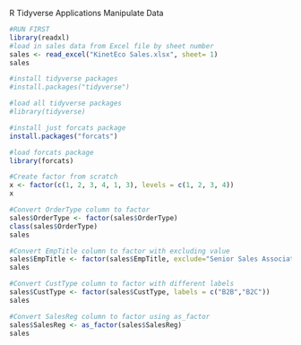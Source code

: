 R Tidyverse Applications
Manipulate Data

```r
#RUN FIRST
library(readxl)
#load in sales data from Excel file by sheet number
sales <- read_excel("KinetEco Sales.xlsx", sheet= 1)
sales
```

```r
#install tidyverse packages
#install.packages("tidyverse")
```

```r
#load all tidyverse packages
#library(tidyverse)
```

```r
#install just forcats package
install.packages("forcats")
```

```r
#load forcats package
library(forcats)
```

```r
#Create factor from scratch
x <- factor(c(1, 2, 3, 4, 1, 3), levels = c(1, 2, 3, 4))
x
```

```r
#Convert OrderType column to factor
sales$OrderType <- factor(sales$OrderType)
class(sales$OrderType)
sales
```

```r
#Convert EmpTitle column to factor with excluding value
sales$EmpTitle <- factor(sales$EmpTitle, exclude="Senior Sales Associate")
sales
```

```r
#Convert CustType column to factor with different labels
sales$CustType <- factor(sales$CustType, labels = c("B2B","B2C"))
sales
```

```r
#Convert SalesReg column to factor using as_factor
sales$SalesReg <- as_factor(sales$SalesReg)
sales
```
